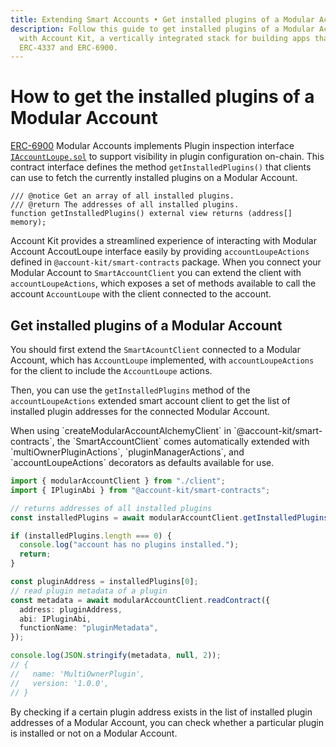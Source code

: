 ```yaml
---
title: Extending Smart Accounts • Get installed plugins of a Modular Account
description: Follow this guide to get installed plugins of a Modular Account
  with Account Kit, a vertically integrated stack for building apps that support
  ERC-4337 and ERC-6900.
---
```


# How to get the installed plugins of a Modular Account

[ERC-6900](https://eips.ethereum.org/EIPS/eip-6900) Modular Accounts implements Plugin inspection interface [`IAccountLoupe.sol`](https://eips.ethereum.org/EIPS/eip-6900#iaccountloupesol) to support visibility in plugin configuration on-chain. This contract interface defines the method `getInstalledPlugins()` that clients can use to fetch the currently installed plugins on a Modular Account.

```solidity
/// @notice Get an array of all installed plugins.
/// @return The addresses of all installed plugins.
function getInstalledPlugins() external view returns (address[] memory);
```

Account Kit provides a streamlined experience of interacting with Modular Account AccoutLoupe interface easily by providing `accountLoupeActions` defined in `@account-kit/smart-contracts` package. When you connect your Modular Account to `SmartAccountClient` you can extend the client with `accountLoupeActions`, which exposes a set of methods available to call the account `AccountLoupe` with the client connected to the account.

## Get installed plugins of a Modular Account

You should first extend the `SmartAcountClient` connected to a Modular Account, which has `AccountLoupe` implemented, with `accountLoupeActions` for the client to include the `AccountLoupe` actions.

Then, you can use the `getInstalledPlugins` method of the `accountLoupeActions` extended smart account client to get the list of installed plugin addresses for the connected Modular Account.

<Note>
  When using `createModularAccountAlchemyClient` in
  `@account-kit/smart-contracts`, the `SmartAccountClient` comes automatically
  extended with `multiOwnerPluginActions`, `pluginManagerActions`, and
  `accountLoupeActions` decorators as defaults available for use.
</Note>

<CodeBlocks>

```ts [example.ts] twoslash
import { modularAccountClient } from "./client";
import { IPluginAbi } from "@account-kit/smart-contracts";

// returns addresses of all installed plugins
const installedPlugins = await modularAccountClient.getInstalledPlugins({});

if (installedPlugins.length === 0) {
  console.log("account has no plugins installed.");
  return;
}

const pluginAddress = installedPlugins[0];
// read plugin metadata of a plugin
const metadata = await modularAccountClient.readContract({
  address: pluginAddress,
  abi: IPluginAbi,
  functionName: "pluginMetadata",
});

console.log(JSON.stringify(metadata, null, 2));
// {
//   name: 'MultiOwnerPlugin',
//   version: '1.0.0',
// }
```

<Markdown src="../../../../../shared/smart-contracts/modular-account-client.mdx" />

</CodeBlocks>

By checking if a certain plugin address exists in the list of installed plugin addresses of a Modular Account, you can check whether a particular plugin is installed or not on a Modular Account.
